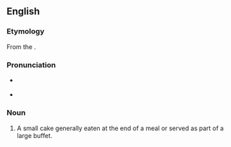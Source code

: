 {{wikipedia}}
==English==

===Etymology===
From the {{F.}} {{term|petit four|lang=fr||small oven}}.

===Pronunciation===
* {{a|UK}} {{IPA|/ˈpɛti ˈfɔr/}}
* {{a|US}} {{IPA|/ˈpɛti ˈfɔr/}}

===Noun===
{{en-noun|sg=[[petit]] [[four]]|pl='''[[petits fours]]''' or '''[[petit fours]]'''}}

# A small cake generally eaten at the end of a meal or served as part of a large buffet.